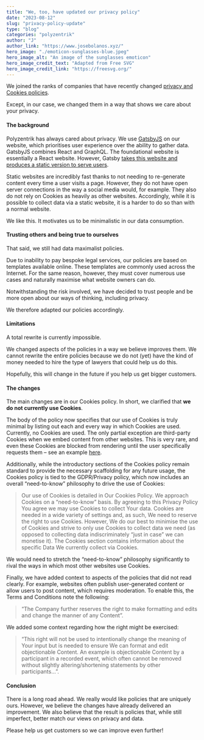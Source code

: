 ```yaml
---
title: "We, too, have updated our privacy policy"
date: "2023-08-12"
slug: "privacy-policy-update"
type: "blog"
categories: "polyzentrik"
author: "J"
author_link: "https://www.josebolanos.xyz/"
hero_image: "./emoticon-sunglasses-blue.jpeg"
hero_image_alt: "An image of the sunglasses emoticon"
hero_image_credit_text: "Adapted from Free SVG"
hero_image_credit_link: "https://freesvg.org/"
---
```


We joined the ranks of companies that have recently changed [privacy and Cookies policies](/terms-conditions/). 

Except, in our case, we changed them in a way that shows we care about your privacy.

#### The background
Polyzentrik has always cared about privacy. We use [GatsbyJS](https://www.gatsbyjs.com/) on our website, which prioritises user experience over the ability to gather data. GatsbyJS combines React and GraphQL. The foundational website is essentially a React website. However, Gatsby [takes this website and produces a static version to serve users]( https://www.gatsbyjs.com/docs/glossary/static-site-generator/). 

Static websites are incredibly fast thanks to not needing to re-generate content every time a user visits a page. However, they do not have open server connections in the way a social media would, for example. They also do not rely on Cookies as heavily as other websites. Accordingly, while it is possible to collect data via a static website, it is a harder to do so than with a normal website.  

We like this. It motivates us to be minimalistic in our data consumption.

#### Trusting others and being true to ourselves
That said, we still had data maximalist policies. 

Due to inability to pay bespoke legal services, our policies are based on templates available online. These templates are commonly used across the Internet. For the same reason, however, they must cover numerous use cases and naturally maximise what website owners can do.

Notwithstanding the risk involved, we have decided to trust people and be more open about our ways of thinking, including privacy. 

We therefore adapted our policies accordingly. 

#### Limitations
A total rewrite is currently impossible. 

We changed aspects of the policies in a way we believe improves them. We cannot rewrite the entire policies because we do not (yet) have the kind of money needed to hire the type of lawyers that could help us do this.

Hopefully, this will change in the future if you help us get bigger customers.

#### The changes
The main changes are in our Cookies policy. In short, we clarified that **we do not currently use Cookies**. 

The body of the policy now specifies that our use of Cookies is truly minimal by listing out each and every way in which Cookies are used. Currently, no Cookies are used. The only partial exception are third-party Cookies when we embed content from other websites. This is very rare, and even these Cookies are blocked from rendering until the user specifically requests them – see an example [here](/blog/transcriptions-accuracy-example/).

Additionally, while the introductory sections of the Cookies policy remain standard to provide the necessary scaffolding for any future usage, the Cookies policy is tied to the GDPR/Privacy policy, which now includes an overall “need-to-know” philosophy to drive the use of Cookies:  

> Our use of Cookies is detailed in Our Cookies Policy. We approach Cookies on a “need-to-know” basis. By agreeing to this Privacy Policy You agree we may use Cookies to collect Your data. Cookies are needed in a wide variety of settings and, as such, We need to reserve the right to use Cookies. However, We do our best to minimise the use of Cookies and strive to only use Cookies to collect data we need (as opposed to collecting data indiscriminately “just in case” we can monetise it). The Cookies section contains information about the specific Data We currently collect via Cookies.

We would need to stretch the “need-to-know” philosophy significantly to rival the ways in which most other websites use Cookies. 

Finally, we have added context to aspects of the policies that did not read clearly. For example, websites often publish user-generated content or allow users to post content, which requires moderation. To enable this, the Terms and Conditions note the following: 

> “The Company further reserves the right to make formatting and edits and change the manner of any Content”. 

We added some context regarding how the right might be exercised: 

> “This right will not be used to intentionally change the meaning of Your input but is needed to ensure We can format and edit objectionable Content. An example is objectionable Content by a participant in a recorded event, which often cannot be removed without slightly altering/shortening statements by other participants…”.

#### Conclusion
There is a long road ahead. We really would like policies that are uniquely ours. However, we believe the changes have already delivered an improvement. We also believe that the result is policies that, while still imperfect, better match our views on privacy and data.

Please help us get customers so we can improve even further!

